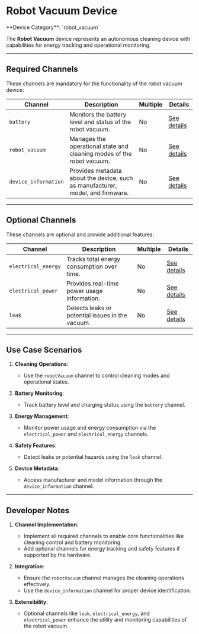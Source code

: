 
# Robot Vacuum Device

<Callout type="info">
	**Device Category**: `robot_vacuum`
</Callout>

The **Robot Vacuum** device represents an autonomous cleaning device with capabilities for energy
tracking and operational monitoring.

---

## Required Channels

These channels are mandatory for the functionality of the robot vacuum device:

| **Channel**          | **Description**                                                                | **Multiple** | **Details**                                                                            |
|----------------------|--------------------------------------------------------------------------------|--------------|----------------------------------------------------------------------------------------|
| `battery`            | Monitors the battery level and status of the robot vacuum.                     | No           | [See details](/docs/system-architecture/supported-channels/battery-channel)            |
| `robot_vacuum`       | Manages the operational state and cleaning modes of the robot vacuum.          | No           | [See details](/docs/system-architecture/supported-channels/robotic-vacuum-channel)     |
| `device_information` | Provides metadata about the device, such as manufacturer, model, and firmware. | No           | [See details](/docs/system-architecture/supported-channels/device-information-channel) |

---

## Optional Channels

These channels are optional and provide additional features:

| **Channel**         | **Description**                                  | **Multiple** | **Details**                                                                           |
|---------------------|--------------------------------------------------|--------------|---------------------------------------------------------------------------------------|
| `electrical_energy` | Tracks total energy consumption over time.       | No           | [See details](/docs/system-architecture/supported-channels/electrical-energy-channel) |
| `electrical_power`  | Provides real-time power usage information.      | No           | [See details](/docs/system-architecture/supported-channels/electrical-power-channel)  |
| `leak`              | Detects leaks or potential issues in the vacuum. | No           | [See details](/docs/system-architecture/supported-channels/leak-channel)              |

---

## Use Case Scenarios

1. **Cleaning Operations**:
    - Use the `robotVacuum` channel to control cleaning modes and operational states.

2. **Battery Monitoring**:
    - Track battery level and charging status using the `battery` channel.

3. **Energy Management**:
    - Monitor power usage and energy consumption via the `electrical_power` and `electrical_energy` channels.

4. **Safety Features**:
    - Detect leaks or potential hazards using the `leak` channel.

5. **Device Metadata**:
    - Access manufacturer and model information through the `device_information` channel.

---

## Developer Notes

1. **Channel Implementation**:
    - Implement all required channels to enable core functionalities like cleaning control and battery monitoring.
    - Add optional channels for energy tracking and safety features if supported by the hardware.

2. **Integration**:
    - Ensure the `robotVacuum` channel manages the cleaning operations effectively.
    - Use the `device_information` channel for proper device identification.

3. **Extensibility**:
    - Optional channels like `leak`, `electrical_energy`, and `electrical_power` enhance the utility and monitoring capabilities of the robot vacuum.
